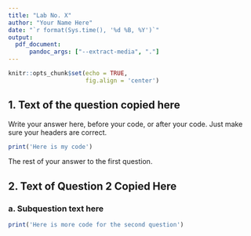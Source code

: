 ```yaml
---
title: "Lab No. X"
author: "Your Name Here"
date: "`r format(Sys.time(), '%d %B, %Y')`"
output: 
  pdf_document:
      pandoc_args: ["--extract-media", "."]
---
```


```r
knitr::opts_chunk$set(echo = TRUE,
                      fig.align = 'center')
```

## 1. Text of the question copied here

Write your answer here, before your code, or after your code. Just make sure your headers are correct.

```r
print('Here is my code')
```

The rest of your answer to the first question.

\newpage
## 2. Text of Question 2 Copied Here

### a. Subquestion text here

```r
print('Here is more code for the second question')
```


